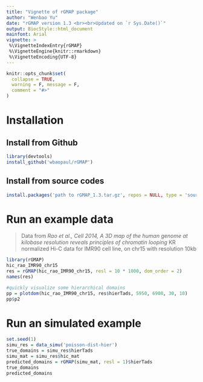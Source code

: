 ```yaml
---
title: "Vignette of rGMAP package"
author: "Wenbao Yu"
date: "rGMAP version 1.3 <br><br>Updated on `r Sys.Date()`"
output: BiocStyle::html_document
mainfont: Arial
vignette: >
 %\VignetteIndexEntry{rGMAP}
 %\VignetteEngine{knitr::rmarkdown}
 %\VignetteEncoding{UTF-8}
---
```


```r
knitr::opts_chunk$set(
  collapse = TRUE,
  warning = F, message = F,
  comment = "#>"
)
```

# Installation
## Install from Github
```r
library(devtools)
install_github('wbaopaul/rGMAP')

```

## Install from source codes
```r

install.packages('path to rGMAP_1.3.tar.gz', repos = NULL, type = 'source')

```

# Run an example data
> Data from *Rao et al., Cell 2014, A 3D map of the human genome at kilobase resolution reveals principles of chromatin looping*
> KR normalized Hi-C data for IMR90 cell line, on chr15 with resolution 10kb

```r
library(rGMAP)
hic_rao_IMR90_chr15   
res = rGMAP(hic_rao_IMR90_chr15, resl = 10 * 1000, dom_order = 2)
names(res)

#quickly visualize some hierarchical domains
pp = plotdom(hic_rao_IMR90_chr15, res$hierTads, 5950, 6900, 30, 10)
pp$p2

```





# Run an simulated example
```r
set.seed(1)
simu_res = data_simu('poisson-dist-hier')
true_domains = simu_res$hierTads
simu_mat = simu_res$hic_mat
predicted_domains = rGMAP(simu_mat, resl = 1)$hierTads
true_domains
predicted_domains

```
